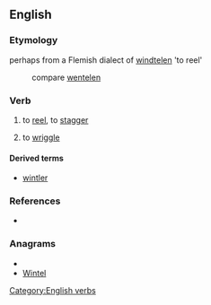 ==English==

===Etymology===
perhaps from a Flemish dialect of {{etyl|nl}} [[windtelen]] 'to reel'
: compare [[wentelen]]

===Verb===
{{infl|en|verb|head=to wintle}}

# {{Scotland}} to [[reel]], to [[stagger]]
# {{Scotland}} to [[wriggle]]

====Derived terms====
* [[wintler]]

===References===
* {{R:Websters}}

===Anagrams===
* {{alphagram|eilntw}}
* [[Wintel#English|Wintel]]

[[Category:English verbs]]